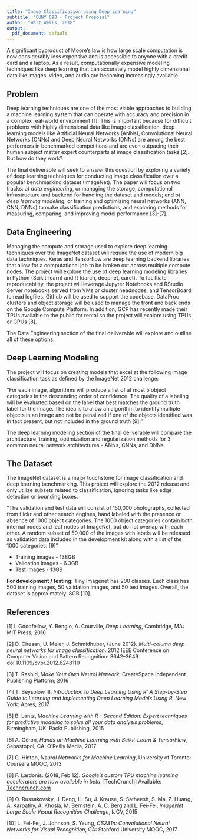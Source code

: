 ```yaml
---
title: "Image Classification using Deep Learning"
subtitle: "CUNY 698 - Project Proposal"
author: "Walt Wells, 2018"
output:
  pdf_document: default
---
```


A significant byproduct of Moore's law is how large scale computation is now considerably less expensive and is accessible to anyone with a credit card and a laptop.  As a result, computationally expensive modeling techniques like deep learning that can accurately model highly dimensional data like images, video, and audio are becoming increasingly available.

## Problem

Deep learning techniques are one of the most viable approaches to building a machine learning system that can operate with accuracy and precision in a complex real-world environment [1].   This is important because for difficult problems with highly dimensional data like image classification, deep learning models like Artificial Neural Networks (ANNs), Convolutional Neural Networks (CNNs) and Deep Neural Networks (DNNs) are among the best performers in benchmarked competitions and are even outpacing their human subject matter expert counterparts at image classification tasks [2].   But how do they work?

The final deliverable will seek to answer this question by exploring a variety of deep learning techniques for conducting image classification over a popular benchmarking dataset (ImageNet).  The paper will focus on two tracks:  a) _data engineering_, or managing the storage, computational infrastructure and backend for handling the dataset and models; and b) _deep learning modeling_, or training and optimizing neural networks (ANN, CNN, DNNs) to make classification predictions, and exploring methods for measuring, comparing, and improving model performance [3]-[7].

## Data Engineering

Managing the compute and storage used to explore deep learning techniques over the ImageNet dataset will require the use of modern big data techniques.   Keras and Tensorflow are deep learning backend libraries that allow for a computational job to be broken out across multiple compute nodes.   The project will explore the use of deep learning modeling libraries in Python (Scikit-learn) and R (darch, deepnet, caret).  To faciltiate reproducability, the project will leverage Jupyter Notebooks and RStudio Server notebooks served from VMs or cluster headnodes, and TensorBoard to read logfiles.   Github will be used to support the codebase.  DataProc clusters and object storage will be used to manage the front and back ends on the Google Compute Platform.   In addition, GCP has recently made their TPUs available to the public for rental so the project will explore using TPUs or GPUs [8].

The Data Engineering section of the final deliverable will explore and outline all of these options.

## Deep Learning Modeling

The project will focus on creating models that excel at the following image classification task as defined by the ImageNet 2012 challenge: 

"For each image, algorithms will produce a list of at most 5 object categories in the descending order of confidence. The quality of a labeling will be evaluated based on the label that best matches the ground truth label for the image. The idea is to allow an algorithm to identify multiple objects in an image and not be penalized if one of the objects identified was in fact present, but not included in the ground truth [9]." 

The deep learning modeling section of the final deliverable will compare the architecture, training, optimization and regularization methods for 3 common neural network architectures - ANNs, CNNs, and DNNs.   

## The Dataset

The ImageNet dataset is a major touchstone for image classification and deep learning benchmarking.   This project will explore the 2012 release and only utilize subsets related to classification, ignoring tasks like edge detection or bounding boxes.  

"The validation and test data will consist of 150,000 photographs, collected from flickr and other search engines, hand labeled with the presence or absence of 1000 object categories. The 1000 object categories contain both internal nodes and leaf nodes of ImageNet, but do not overlap with each other. A random subset of 50,000 of the images with labels will be released as validation data included in the development kit along with a list of the 1000 categories. [9]"  

* Training images - 138GB
* Validation images - 6.3GB
* Test images - 13GB

__For development / testing:__  Tiny Imagenet has 200 classes. Each class has 500 training images, 50 validation images, and 50 test images.  Overall, the dataset is approximately .8GB [10]. 

## References

[1] I. Goodfellow, Y. Bengio, A. Courville, _Deep Learning_, Cambridge, MA:  MIT Press, 2016

[2] D. Ciresan, U. Meier, J. Schmidhuber, (June 2012). _Multi-column deep neural networks for image classification_. 2012 IEEE Conference on Computer Vision and Pattern Recognition: 3642–3649. doi:10.1109/cvpr.2012.6248110

[3] T. Rashid, _Make Your Own Neural Network_, CreateSpace Independent Publishing Platform;  2016

[4] T. Beysolow III, _Introduction to Deep Learning Using R: A Step-by-Step Guide to Learning and Implementing Deep Learning Models Using R_, New York: Apres, 2017

[5] B. Lantz, _Machine Learning with R - Second Edition: Expert techniques for predictive modeling to solve all your data analysis problems_, Birmingham, UK: Packt Publishing, 2015

[6] A. Géron, _Hands on Machine Learning with Scikit-Learn & TensorFlow_, Sebastopol, CA: O'Reilly Media, 2017

[7] G. Hinton, _Neural Networks for Machine Learning_, University of Toronto: Coursera MOOC, 2013 

[8] F. Lardonis. (2018, Feb 12). _Google’s custom TPU machine learning accelerators are now available in beta_, [TechCrunch] Available: [Techncrunch.com]( https://techcrunch.com/2018/02/12/googles-custom-tpu-machine-learning-accelerators-are-now-available-in-beta/)

[9] O. Russakovsky, J. Deng, H. Su, J. Krause, S. Satheesh, S. Ma, Z. Huang, A. Karpathy, A. Khosla, M. Bernstein, A. C. Berg and L. Fei-Fei, _ImageNet Large Scale Visual Recognition Challenge_, IJCV, 2015

[10] L. Fei-Fei, J. Johnson, S. Yeung, _CS231n: Convolutional Neural Networks for Visual Recognition_, CA: Stanford University MOOC, 2017 

